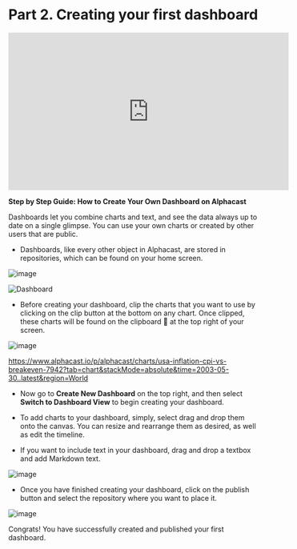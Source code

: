 # Part 2. Creating your first dashboard

<iframe width="560" height="315" src="https://www.youtube.com/embed/M0brrR_9BZ4" title="Part 2. Creating your first dashboard" frameborder="0" allow="accelerometer; autoplay; clipboard-write; encrypted-media; gyroscope; picture-in-picture; web-share" allowfullscreen></iframe>

**Step by Step Guide: How to Create Your Own Dashboard on Alphacast**

Dashboards let you combine charts and text, and see the data always up to date on a single glimpse. You can use your own charts or created by other users that are public.

- Dashboards, like every other object in Alphacast, are stored in repositories, which can be found on your home screen.

![image](https://user-images.githubusercontent.com/25038044/219871896-e804d483-0b67-4884-b6b4-06916bd7b917.png)

![Dashboard](https://user-images.githubusercontent.com/94381642/221595375-64d9ea44-bc21-40f3-9979-ae60a0a45e50.png)



- Before creating your dashboard, clip the charts that you want to use by clicking on the clip button at the bottom on any chart. Once clipped, these charts will be found on the clipboard :paperclip: at the top right of your screen.

![image](https://user-images.githubusercontent.com/94381642/221030142-32baf02b-f61a-4eba-8248-a4b3436d1e80.png)

https://www.alphacast.io/p/alphacast/charts/usa-inflation-cpi-vs-breakeven-7942?tab=chart&stackMode=absolute&time=2003-05-30..latest&region=World

- Now go to **Create New Dashboard** on the top right, and then select **Switch to Dashboard View** to begin creating your dashboard. 

- To add charts to your dashboard, simply, select drag and drop them onto the canvas. You can resize and rearrange them as desired, as well as edit the timeline.

- If you want to include text in your dashboard, drag and drop a textbox and add Markdown text.

![image](https://user-images.githubusercontent.com/25038044/219875903-a632e3f7-92c0-474f-bcbc-48fa22170ed4.png)

- Once you have finished creating your dashboard, click on the publish button and select the repository where you want to place it.

![image](https://user-images.githubusercontent.com/25038044/219876015-d70b0323-03f6-45ad-b937-bc89401e1cdd.png)


Congrats! You have successfully created and published your first dashboard.

